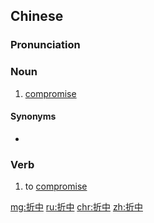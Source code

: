 ==Chinese==
{{zh-forms}}

===Pronunciation===
{{zh-pron
|m=zhézhōng
|c=zit3 zung3
|mn=qz,xm,zz:chiat-tiong
|cat=n
}}

===Noun===
{{zh-noun}}

# [[compromise]]

====Synonyms====
* {{zh-l|折衷}}

===Verb===
{{zh-verb}}

# to [[compromise]]

[[mg:折中]]
[[ru:折中]]
[[chr:折中]]
[[zh:折中]]